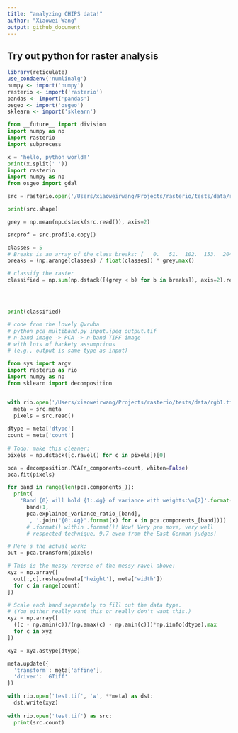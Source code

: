 ```yaml
---
title: "analyzing CHIPS data!"
author: "Xiaowei Wang"
output: github_document
---
```


## Try out python for raster analysis 
```r
library(reticulate)
use_condaenv('numlinalg')
numpy <- import('numpy')
rasterio <- import('rasterio')
pandas <- import('pandas')
osgeo <- import('osgeo')
sklearn <- import('sklearn')
```

```python
from __future__ import division
import numpy as np
import rasterio
import subprocess
```

```python

x = 'hello, python world!'
print(x.split(' '))
import rasterio
import numpy as np
from osgeo import gdal

src = rasterio.open('/Users/xiaoweirwang/Projects/rasterio/tests/data/rgb1.tif')

print(src.shape)

grey = np.mean(np.dstack(src.read()), axis=2)

srcprof = src.profile.copy()

classes = 5
# Breaks is an array of the class breaks: [   0.   51.  102.  153.  204.]
breaks = (np.arange(classes) / float(classes)) * grey.max()

# classify the raster
classified = np.sum(np.dstack([(grey < b) for b in breaks]), axis=2).reshape(1, 400, 400).astype(np.int32)




print(classified)
```

```python
# code from the lovely @vruba
# python pca_multiband.py input.jpeg output.tif
# n-band image -> PCA -> n-band TIFF image
# with lots of hackety assumptions
# (e.g., output is same type as input)

from sys import argv
import rasterio as rio
import numpy as np
from sklearn import decomposition


with rio.open('/Users/xiaoweirwang/Projects/rasterio/tests/data/rgb1.tif') as src:
  meta = src.meta
  pixels = src.read()
  
dtype = meta['dtype']
count = meta['count']
  
# Todo: make this cleaner:
pixels = np.dstack([c.ravel() for c in pixels])[0]

pca = decomposition.PCA(n_components=count, whiten=False)
pca.fit(pixels)

for band in range(len(pca.components_)):
  print(
    'Band {0} will hold {1:.4g} of variance with weights:\n{2}'.format(
      band+1,
      pca.explained_variance_ratio_[band],
      ', '.join("{0:.4g}".format(x) for x in pca.components_[band])))
      # .format() within .format()! Wow! Very pro move, very well
      # respected technique, 9.7 even from the East German judges!

# Here's the actual work:
out = pca.transform(pixels)

# This is the messy reverse of the messy ravel above:
xyz = np.array([
  out[:,c].reshape(meta['height'], meta['width'])
  for c in range(count)
])

# Scale each band separately to fill out the data type.
# (You either really want this or really don't want this.)
xyz = np.array([
  ((c - np.amin(c))/(np.amax(c) - np.amin(c)))*np.iinfo(dtype).max
  for c in xyz
])

xyz = xyz.astype(dtype)

meta.update({
  'transform': meta['affine'],
  'driver': 'GTiff'
})

with rio.open('test.tif', 'w', **meta) as dst:
  dst.write(xyz)
  
with rio.open('test.tif') as src:
  print(src.count)

```


```python


```